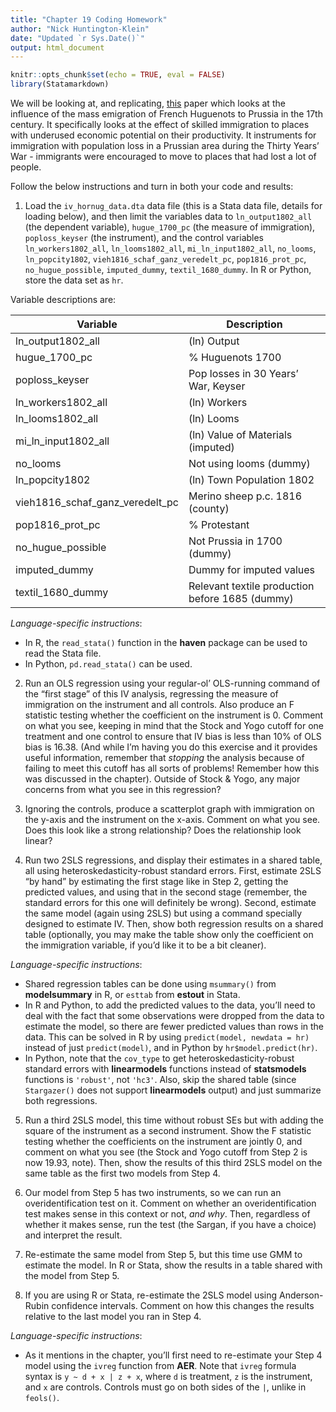 ---
title: "Chapter 19 Coding Homework"
author: "Nick Huntington-Klein"
date: "Updated `r Sys.Date()`"
output: html_document
---

```{r setup, include=FALSE}
knitr::opts_chunk$set(echo = TRUE, eval = FALSE)
library(Statamarkdown)
```

We will be looking at, and replicating, [this](https://www.aeaweb.org/articles?id=10.1257/aer.104.1.84) paper which looks at the influence of the mass emigration of French Huguenots to Prussia in the 17th century. It specifically looks at the effect of skilled immigration to places with underused economic potential on their productivity. It instruments for immigration with population loss in a Prussian area during the Thirty Years’ War - immigrants were encouraged to move to places that had lost a lot of people.

Follow the below instructions and turn in both your code and results:
 
1. Load the `iv_hornug_data.dta` data file (this is a Stata data file, details for loading below), and then limit the variables data to `ln_output1802_all` (the dependent variable), `hugue_1700_pc` (the measure of immigration), `poploss_keyser` (the instrument), and the control variables `ln_workers1802_all`, `ln_looms1802_all`, `mi_ln_input1802_all`, `no_looms`, `ln_popcity1802`, `vieh1816_schaf_ganz_veredelt_pc`, `pop1816_prot_pc`, `no_hugue_possible`, `imputed_dummy`, `textil_1680_dummy`. In R or Python, store the data set as `hr`.

Variable descriptions are:

| Variable | Description |
| -------- | ----------- |
| ln_output1802_all | (ln) Output |
| hugue_1700_pc | % Huguenots 1700 |
| poploss_keyser | Pop losses in 30 Years’ War, Keyser |
| ln_workers1802_all | (ln) Workers |
| ln_looms1802_all | (ln) Looms |
| mi_ln_input1802_all | (ln) Value of Materials (imputed) |
| no_looms | Not using looms (dummy) |
| ln_popcity1802 | (ln) Town Population 1802 |
| vieh1816_schaf_ganz_veredelt_pc | Merino sheep p.c. 1816 (county) |
| pop1816_prot_pc | % Protestant |
| no_hugue_possible | Not Prussia in 1700 (dummy) |
| imputed_dummy | Dummy for imputed values |
| textil_1680_dummy | Relevant textile production before 1685 (dummy) |


*Language-specific instructions*:

- In R, the `read_stata()` function in the **haven** package can be used to read the Stata file.
- In Python, `pd.read_stata()` can be used.

2. Run an OLS regression using your regular-ol' OLS-running command of the "first stage" of this IV analysis, regressing the measure of immigration on the instrument and all controls. Also produce an F statistic testing whether the coefficient on the instrument is 0. Comment on what you see, keeping in mind that the Stock and Yogo cutoff for one treatment and one control to ensure that IV bias is less than 10% of OLS bias is 16.38. (And while I'm having you do this exercise and it provides useful information, remember that *stopping* the analysis because of failing to meet this cutoff has all sorts of problems! Remember how this was discussed in the chapter). Outside of Stock & Yogo, any major concerns from what you see in this regression?

3. Ignoring the controls, produce a scatterplot graph with immigration on the y-axis and the instrument on the x-axis. Comment on what you see. Does this look like a strong relationship? Does the relationship look linear? 

4. Run two 2SLS regressions, and display their estimates in a shared table, all using heteroskedasticity-robust standard errors. First, estimate 2SLS "by hand" by estimating the first stage like in Step 2, getting the predicted values, and using that in the second stage (remember, the standard errors for this one will definitely be wrong). Second, estimate the same model (again using 2SLS) but using a command specially designed to estimate IV. Then, show both regression results on a shared table (optionally, you may make the table show only the coefficient on the immigration variable, if you'd like it to be a bit cleaner).

*Language-specific instructions*:

- Shared regression tables can be done using `msummary()` from **modelsummary** in R, or `esttab` from **estout** in Stata.
- In R and Python, to add the predicted values to the data, you'll need to deal with the fact that some observations were dropped from the data to estimate the model, so there are fewer predicted values than rows in the data. This can be solved in R by using `predict(model, newdata = hr)` instead of just `predict(model)`, and in Python by `hr$model.predict(hr)`. 
- In Python, note that the `cov_type` to get heteroskedasticity-robust standard errors with **linearmodels** functions instead of **statsmodels** functions is `'robust'`, not `'hc3'`. Also, skip the shared table (since `Stargazer()` does not support **linearmodels** output) and just summarize both regressions.

5. Run a third 2SLS model, this time without robust SEs but with adding the square of the instrument as a second instrument. Show the F statistic testing whether the coefficients on the instrument are jointly 0, and comment on what you see (the Stock and Yogo cutoff from Step 2 is now 19.93, note). Then, show the results of this third 2SLS model on the same table as the first two models from Step 4.

6. Our model from Step 5 has two instruments, so we can run an overidentification test on it. Comment on whether an overidentification test makes sense in this context or not, *and why*. Then, regardless of whether it makes sense, run the test (the Sargan, if you have a choice) and interpret the result.

7. Re-estimate the same model from Step 5, but this time use GMM to estimate the model. In R or Stata, show the results in a table shared with the model from Step 5.

8. If you are using R or Stata, re-estimate the 2SLS model using Anderson-Rubin confidence intervals. Comment on how this changes the results relative to the last model you ran in Step 4.

*Language-specific instructions*:

- As it mentions in the chapter, you'll first need to re-estimate your Step 4 model using the `ivreg` function from **AER**. Note that `ivreg` formula syntax is `y ~ d + x | z + x`, where `d` is treatment, `z` is the instrument, and `x` are controls. Controls must go on both sides of the `|`, unlike in `feols()`.
